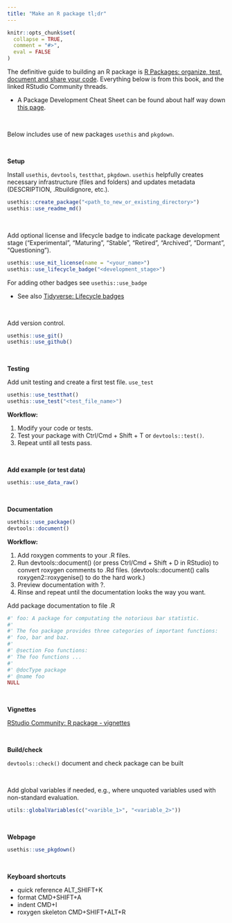 ```yaml
---
title: "Make an R package tl;dr"
---
```


```r
knitr::opts_chunk$set(
  collapse = TRUE,
  comment = "#>",
  eval = FALSE
)
```


The definitive guide to building an R package is [R Packages: organize, test, document and share your code](https://r-pkgs.org/). Everything below is from this book, and the linked RStudio Community threads.

- A Package Development Cheat Sheet can be found about half way down [this page](https://rstudio.com/resources/cheatsheets/).

<br>

Below includes use of new packages `usethis` and `pkgdown`.

<br>

**Setup**

Install `usethis`, `devtools`, `testthat`, `pkgdown`. `usethis` helpfully creates necessary infrastructure (files and folders) and updates metadata (DESCRIPTION, .Rbuildignore, etc.).

```r
usethis::create_package("<path_to_new_or_existing_directory>")
usethis::use_readme_md()
```

<br>

Add optional license and lifecycle badge to indicate package development stage ("Experimental", "Maturing", "Stable", "Retired", "Archived", "Dormant", "Questioning").

```r
usethis::use_mit_license(name = "<your_name>")
usethis::use_lifecycle_badge("<development_stage>")
```

For adding other badges see `usethis::use_badge`

- See also [Tidyverse: Lifecycle badges](https://www.tidyverse.org/lifecycle/)

<br>

Add version control.

```r
usethis::use_git()
usethis::use_github()
```

<br>


**Testing**

Add unit testing and create a first test file. `use_test`

```r
usethis::use_testthat()
usethis::use_test("<test_file_name>")
```

**Workflow:**

1.	Modify your code or tests.
2.	Test your package with Ctrl/Cmd + Shift + T or `devtools::test()`.
3.	Repeat until all tests pass.

<br>


**Add example (or test data)**

```r
usethis::use_data_raw()
```

<br>


**Documentation**

```r
usethis::use_package()
devtools::document()
```

**Workflow:**

1.	Add roxygen comments to your .R files.
2.	Run devtools::document() (or press Ctrl/Cmd + Shift + D in RStudio) to convert roxygen comments to .Rd files. (devtools::document() calls roxygen2::roxygenise() to do the hard work.)
3.	Preview documentation with ?.
4.	Rinse and repeat until the documentation looks the way you want.

Add package documentation to file <package-name>.R

```r
#' foo: A package for computating the notorious bar statistic.
#'
#' The foo package provides three categories of important functions:
#' foo, bar and baz.
#' 
#' @section Foo functions:
#' The foo functions ...
#'
#' @docType package
#' @name foo
NULL
```

<br>


**Vignettes**

[RStudio Community: R package - vignettes](https://community.rstudio.com/t/r-package-vignettes/26673)

<br>


**Build/check**

`devtools::check()`    document and check package can be built

<br>

Add global variables if needed, e.g., where unquoted variables used with non-standard evaluation.

```r
utils::globalVariables(c("<varible_1>", "<variable_2>"))
```

<br>


**Webpage**

```r
usethis::use_pkgdown()
```

<br>


**Keyboard shortcuts**

- quick reference   ALT_SHIFT+K
- format            CMD+SHIFT+A
- indent			      CMD+I
- roxygen skeleton  CMD+SHIFT+ALT+R
